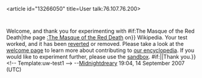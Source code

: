 <article id="13266050" title=User talk:76.107.76.200>
	<talkpage id="13266050" title="User talk:76.107.76.200">
{{{icon|[[Image:Information.svg|25px]] }}}Welcome, and thank you for experimenting with {{{{{subst|}}}#if:The Masque of the Red Death|the page [[:The Masque of the Red Death]] on}} Wikipedia. Your test worked, and it has been [[Help:Reverting|reverted]] or removed. Please take a look at the [[Wikipedia:Introduction|welcome page]] to learn more about contributing to [[Wikipedia|our encyclopedia]]. If you would like to experiment further, please use the [[Wikipedia:Sandbox|sandbox]]. {{{{{subst|}}}#if:{{{2|}}}|{{{2}}}|Thank you.}}&lt;!-- Template:uw-test1 --&gt; --[[User:Midnightdreary|Midnightdreary]] 19:04, 14 September 2007 (UTC)
	</talkpage>
</article>